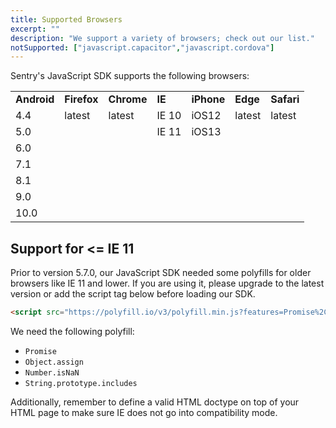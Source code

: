 ```yaml
---
title: Supported Browsers
excerpt: ""
description: "We support a variety of browsers; check out our list."
notSupported: ["javascript.capacitor","javascript.cordova"]
---
```


Sentry's JavaScript SDK supports the following browsers:

<table>
  <tbody>
    <tr>
      <td>
        <strong>Android</strong>
      </td>
      <td>
        <strong>Firefox</strong>
      </td>
      <td>
        <strong>Chrome</strong>
      </td>
      <td>
        <strong>IE</strong>
      </td>
      <td>
        <strong>iPhone</strong>
      </td>
      <td>
        <strong>Edge</strong>
      </td>
      <td>
        <strong>Safari</strong>
      </td>
    </tr>
    <tr>
      <td>4.4</td>
      <td>latest</td>
      <td>latest</td>
      <td>IE 10</td>
      <td>iOS12</td>
      <td>latest</td>
      <td>latest</td>
    </tr>
    <tr>
      <td>5.0</td>
      <td> </td>
      <td> </td>
      <td>IE 11</td>
      <td>iOS13</td>
      <td> </td>
      <td> </td>
    </tr>
    <tr>
      <td>6.0</td>
      <td> </td>
      <td> </td>
      <td> </td>
      <td> </td>
      <td> </td>
      <td> </td>
    </tr>
    <tr>
      <td>7.1</td>
      <td> </td>
      <td> </td>
      <td> </td>
      <td> </td>
      <td> </td>
      <td> </td>
    </tr>
    <tr>
      <td>8.1</td>
      <td> </td>
      <td> </td>
      <td> </td>
      <td> </td>
      <td> </td>
      <td> </td>
    </tr>
    <tr>
      <td>9.0</td>
      <td> </td>
      <td> </td>
      <td> </td>
      <td> </td>
      <td> </td>
      <td> </td>
    </tr>
    <tr>
      <td>10.0</td>
      <td> </td>
      <td> </td>
      <td> </td>
      <td> </td>
      <td> </td>
      <td> </td>
    </tr>
  </tbody>
</table>

## Support for <= IE 11

Prior to version 5.7.0, our JavaScript SDK needed some polyfills for older browsers like IE 11 and lower. If you are using it, please upgrade to the latest version or add the script tag below before loading our SDK.

```html
<script src="https://polyfill.io/v3/polyfill.min.js?features=Promise%2CObject.assign%2CString.prototype.includes%2CNumber.isNaN"></script>
```

We need the following polyfill:

- `Promise`
- `Object.assign`
- `Number.isNaN`
- `String.prototype.includes`

Additionally, remember to define a valid HTML doctype on top of your HTML page to make sure IE does not go into compatibility mode.
